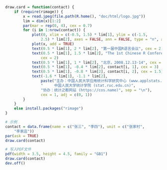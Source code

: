 ``` .r
draw.card = function(contact) {
    if (require(rimage)) {
        x = read.jpeg(file.path(R.home(), "doc/html/logo.jpg"))
        lim = dim(x)[1:2]
        par(mar = rep(0, 4), cex = 0.7)
        for (i in 1:nrow(contact)) {
            plot(0, xlim = c(-0.5, 1.5) * lim[1], ylim = c(-1.5,
                2.5) * lim[2], axes = FALSE, ann = FALSE, type = "n", asp = 1)
            plot(x, add = TRUE)
            text(0.5 * lim[1], 2 * lim[2], "第一届中国R语言会议", cex = 2.5)
            text(0.5 * lim[1], 1.5 * lim[2], "The 1st Chinese R Conference",
                cex = 2)
            text(0.5 * lim[1], 1 * lim[2], "北京，2008.12.13-14", cex = 1.5)
            text(0.5 * lim[1], -0.4 * lim[2], contact[i, 1], cex = 3)
            text(0.5 * lim[1], -0.8 * lim[2], contact[i, 2], cex = 1.5)
            text(-1.6 * lim[1], -1.1 * lim[2],
                paste("主办：中国人民大学应用统计科学研究中心 (www.applstats.org)",
                "　　　中国人民大学统计学院 (stat.ruc.edu.cn)",
                "协办：统计之都网站 (https://cos.name)", sep = "\n"),
                cex = 1, adj = c(0, 1))
        }
    }
    else install.packages("rimage")
}

# 示例
contact = data.frame(name = c("张三", "李四"), unit = c("张家村",
    "李家店"))
par(ask = TRUE)
draw.card(contact)

# 写入PDF文件
pdf(width = 3.5, height = 4.5, family = "GB1")
draw.card(contact)
dev.off()
```
